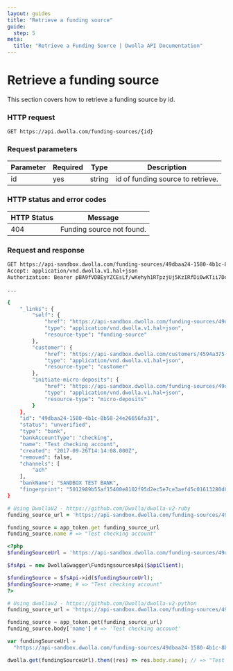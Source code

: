 ```yaml
---
layout: guides
title: "Retrieve a funding source"
guide:
  step: 5
meta:
  title: "Retrieve a Funding Source | Dwolla API Documentation"
---
```


# Retrieve a funding source

This section covers how to retrieve a funding source by id.

### HTTP request

`GET https://api.dwolla.com/funding-sources/{id}`

### Request parameters

| Parameter | Required | Type   | Description                       |
| --------- | -------- | ------ | --------------------------------- |
| id        | yes      | string | id of funding source to retrieve. |

### HTTP status and error codes

| HTTP Status | Message                   |
| ----------- | ------------------------- |
| 404         | Funding source not found. |

### Request and response

```bash
GET https://api-sandbox.dwolla.com/funding-sources/49dbaa24-1580-4b1c-8b58-24e26656fa31
Accept: application/vnd.dwolla.v1.hal+json
Authorization: Bearer pBA9fVDBEyYZCEsLf/wKehyh1RTpzjUj5KzIRfDi0wKTii7DqY

...

{
    "_links": {
        "self": {
            "href": "https://api-sandbox.dwolla.com/funding-sources/49dbaa24-1580-4b1c-8b58-24e26656fa31",
            "type": "application/vnd.dwolla.v1.hal+json",
            "resource-type": "funding-source"
        },
        "customer": {
            "href": "https://api-sandbox.dwolla.com/customers/4594a375-ca4c-4220-a36a-fa7ce556449d",
            "type": "application/vnd.dwolla.v1.hal+json",
            "resource-type": "customer"
        },
        "initiate-micro-deposits": {
            "href": "https://api-sandbox.dwolla.com/funding-sources/49dbaa24-1580-4b1c-8b58-24e26656fa31/micro-deposits",
            "type": "application/vnd.dwolla.v1.hal+json",
            "resource-type": "micro-deposits"
        }
    },
    "id": "49dbaa24-1580-4b1c-8b58-24e26656fa31",
    "status": "unverified",
    "type": "bank",
    "bankAccountType": "checking",
    "name": "Test checking account",
    "created": "2017-09-26T14:14:08.000Z",
    "removed": false,
    "channels": [
        "ach"
    ],
    "bankName": "SANDBOX TEST BANK",
    "fingerprint": "5012989b55af15400e8102f95d2ec5e7ce3aef45c01613280d80a236dd8d6c3a"
}

```

```ruby
# Using DwollaV2 - https://github.com/Dwolla/dwolla-v2-ruby
funding_source_url = 'https://api-sandbox.dwolla.com/funding-sources/49dbaa24-1580-4b1c-8b58-24e26656fa31'

funding_source = app_token.get funding_source_url
funding_source.name # => "Test checking account"
```

```php
<?php
$fundingSourceUrl = 'https://api-sandbox.dwolla.com/funding-sources/49dbaa24-1580-4b1c-8b58-24e26656fa31';

$fsApi = new DwollaSwagger\FundingsourcesApi($apiClient);

$fundingSource = $fsApi->id($fundingSourceUrl);
$fundingSource->name; # => "Test checking account"
?>
```

```python
# Using dwollav2 - https://github.com/Dwolla/dwolla-v2-python
funding_source_url = 'https://api-sandbox.dwolla.com/funding-sources/49dbaa24-1580-4b1c-8b58-24e26656fa31'

funding_source = app_token.get(funding_source_url)
funding_source.body['name'] # => 'Test checking account'
```

```javascript
var fundingSourceUrl =
  "https://api-sandbox.dwolla.com/funding-sources/49dbaa24-1580-4b1c-8b58-24e26656fa31";

dwolla.get(fundingSourceUrl).then((res) => res.body.name); // => "Test checking account"
```
